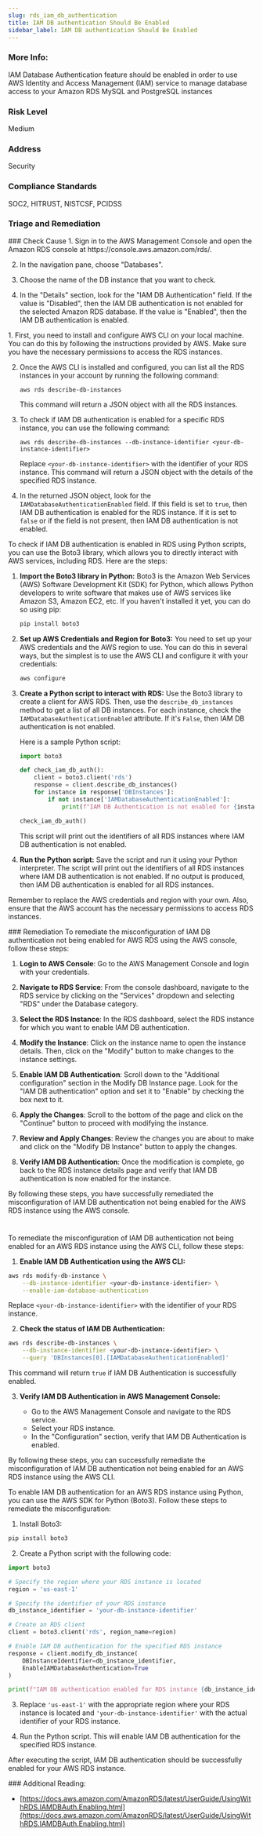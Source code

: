 ```yaml
---
slug: rds_iam_db_authentication
title: IAM DB authentication Should Be Enabled
sidebar_label: IAM DB authentication Should Be Enabled
---
```


### More Info:

IAM Database Authentication feature should be enabled in order to use AWS Identity and Access Management (IAM) service to manage database access to your Amazon RDS MySQL and PostgreSQL instances

### Risk Level

Medium

### Address

Security

### Compliance Standards

SOC2, HITRUST, NISTCSF, PCIDSS


### Triage and Remediation
<Tabs>

<Tab title='Cause'>
### Check Cause
<AccordionGroup>
<Accordion title='Using Console' defaultOpen='true'>
1. Sign in to the AWS Management Console and open the Amazon RDS console at https://console.aws.amazon.com/rds/.

2. In the navigation pane, choose "Databases".

3. Choose the name of the DB instance that you want to check.

4. In the "Details" section, look for the "IAM DB Authentication" field. If the value is "Disabled", then the IAM DB authentication is not enabled for the selected Amazon RDS database. If the value is "Enabled", then the IAM DB authentication is enabled.
</Accordion>

<Accordion title='Using CLI'>
1. First, you need to install and configure AWS CLI on your local machine. You can do this by following the instructions provided by AWS. Make sure you have the necessary permissions to access the RDS instances.

2. Once the AWS CLI is installed and configured, you can list all the RDS instances in your account by running the following command:

   ```
   aws rds describe-db-instances
   ```

   This command will return a JSON object with all the RDS instances.

3. To check if IAM DB authentication is enabled for a specific RDS instance, you can use the following command:

   ```
   aws rds describe-db-instances --db-instance-identifier <your-db-instance-identifier>
   ```

   Replace `<your-db-instance-identifier>` with the identifier of your RDS instance. This command will return a JSON object with the details of the specified RDS instance.

4. In the returned JSON object, look for the `IAMDatabaseAuthenticationEnabled` field. If this field is set to `true`, then IAM DB authentication is enabled for the RDS instance. If it is set to `false` or if the field is not present, then IAM DB authentication is not enabled.
</Accordion>

<Accordion title='Using Python'>
To check if IAM DB authentication is enabled in RDS using Python scripts, you can use the Boto3 library, which allows you to directly interact with AWS services, including RDS. Here are the steps:

1. **Import the Boto3 library in Python:**
   Boto3 is the Amazon Web Services (AWS) Software Development Kit (SDK) for Python, which allows Python developers to write software that makes use of AWS services like Amazon S3, Amazon EC2, etc. If you haven't installed it yet, you can do so using pip:
   ```python
   pip install boto3
   ```

2. **Set up AWS Credentials and Region for Boto3:**
   You need to set up your AWS credentials and the AWS region to use. You can do this in several ways, but the simplest is to use the AWS CLI and configure it with your credentials:
   ```bash
   aws configure
   ```

3. **Create a Python script to interact with RDS:**
   Use the Boto3 library to create a client for AWS RDS. Then, use the `describe_db_instances` method to get a list of all DB instances. For each instance, check the `IAMDatabaseAuthenticationEnabled` attribute. If it's `False`, then IAM DB authentication is not enabled.

   Here is a sample Python script:
   ```python
   import boto3

   def check_iam_db_auth():
       client = boto3.client('rds')
       response = client.describe_db_instances()
       for instance in response['DBInstances']:
           if not instance['IAMDatabaseAuthenticationEnabled']:
               print(f"IAM DB Authentication is not enabled for {instance['DBInstanceIdentifier']}")

   check_iam_db_auth()
   ```
   This script will print out the identifiers of all RDS instances where IAM DB authentication is not enabled.

4. **Run the Python script:**
   Save the script and run it using your Python interpreter. The script will print out the identifiers of all RDS instances where IAM DB authentication is not enabled. If no output is produced, then IAM DB authentication is enabled for all RDS instances.

Remember to replace the AWS credentials and region with your own. Also, ensure that the AWS account has the necessary permissions to access RDS instances.
</Accordion>

</AccordionGroup>
</Tab>

<Tab title='Remediation'>
### Remediation

<AccordionGroup>
<Accordion title='Using Console' defaultOpen='true'>
To remediate the misconfiguration of IAM DB authentication not being enabled for AWS RDS using the AWS console, follow these steps:

1. **Login to AWS Console**: Go to the AWS Management Console and login with your credentials.

2. **Navigate to RDS Service**: From the console dashboard, navigate to the RDS service by clicking on the "Services" dropdown and selecting "RDS" under the Database category.

3. **Select the RDS Instance**: In the RDS dashboard, select the RDS instance for which you want to enable IAM DB authentication.

4. **Modify the Instance**: Click on the instance name to open the instance details. Then, click on the "Modify" button to make changes to the instance settings.

5. **Enable IAM DB Authentication**: Scroll down to the "Additional configuration" section in the Modify DB Instance page. Look for the "IAM DB authentication" option and set it to "Enable" by checking the box next to it.

6. **Apply the Changes**: Scroll to the bottom of the page and click on the "Continue" button to proceed with modifying the instance.

7. **Review and Apply Changes**: Review the changes you are about to make and click on the "Modify DB Instance" button to apply the changes.

8. **Verify IAM DB Authentication**: Once the modification is complete, go back to the RDS instance details page and verify that IAM DB authentication is now enabled for the instance.

By following these steps, you have successfully remediated the misconfiguration of IAM DB authentication not being enabled for the AWS RDS instance using the AWS console.

#
</Accordion>

<Accordion title='Using CLI'>
To remediate the misconfiguration of IAM DB authentication not being enabled for an AWS RDS instance using the AWS CLI, follow these steps:

1. **Enable IAM DB Authentication using the AWS CLI:**

```bash
aws rds modify-db-instance \
    --db-instance-identifier <your-db-instance-identifier> \
    --enable-iam-database-authentication
```

Replace `<your-db-instance-identifier>` with the identifier of your RDS instance.

2. **Check the status of IAM DB Authentication:**

```bash
aws rds describe-db-instances \
    --db-instance-identifier <your-db-instance-identifier> \
    --query 'DBInstances[0].[IAMDatabaseAuthenticationEnabled]'
```

This command will return `true` if IAM DB Authentication is successfully enabled.

3. **Verify IAM DB Authentication in AWS Management Console:**
   
   - Go to the AWS Management Console and navigate to the RDS service.
   - Select your RDS instance.
   - In the "Configuration" section, verify that IAM DB Authentication is enabled.

By following these steps, you can successfully remediate the misconfiguration of IAM DB authentication not being enabled for an AWS RDS instance using the AWS CLI.
</Accordion>

<Accordion title='Using Python'>
To enable IAM DB authentication for an AWS RDS instance using Python, you can use the AWS SDK for Python (Boto3). Follow these steps to remediate the misconfiguration:

1. Install Boto3:
```bash
pip install boto3
```

2. Create a Python script with the following code:

```python
import boto3

# Specify the region where your RDS instance is located
region = 'us-east-1'

# Specify the identifier of your RDS instance
db_instance_identifier = 'your-db-instance-identifier'

# Create an RDS client
client = boto3.client('rds', region_name=region)

# Enable IAM DB authentication for the specified RDS instance
response = client.modify_db_instance(
    DBInstanceIdentifier=db_instance_identifier,
    EnableIAMDatabaseAuthentication=True
)

print(f"IAM DB authentication enabled for RDS instance {db_instance_identifier}")
```

3. Replace `'us-east-1'` with the appropriate region where your RDS instance is located and `'your-db-instance-identifier'` with the actual identifier of your RDS instance.

4. Run the Python script. This will enable IAM DB authentication for the specified RDS instance.

After executing the script, IAM DB authentication should be successfully enabled for your AWS RDS instance.
</Accordion>

</AccordionGroup>
</Tab>
</Tabs>
### Additional Reading:

- [https://docs.aws.amazon.com/AmazonRDS/latest/UserGuide/UsingWithRDS.IAMDBAuth.Enabling.html](https://docs.aws.amazon.com/AmazonRDS/latest/UserGuide/UsingWithRDS.IAMDBAuth.Enabling.html) 


